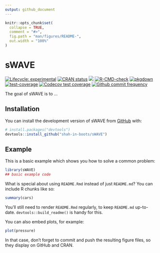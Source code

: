 ```yaml
---
output: github_document
---
```


<!-- README.md is generated from README.Rmd. Please edit that file -->

```r
knitr::opts_chunk$set(
  collapse = TRUE,
  comment = "#>",
  fig.path = "man/figures/README-",
  out.width = "100%"
)
```

# sWAVE

<!-- badges: start -->
[![Lifecycle: experimental](https://img.shields.io/badge/lifecycle-experimental-orange.svg)](https://lifecycle.r-lib.org/articles/stages.html#experimental)
[![CRAN status](https://www.r-pkg.org/badges/version/sWAVE)](https://CRAN.R-project.org/package=sWAVE)
[![](http://cranlogs.r-pkg.org/badges/grand-total/sWAVE?color=blue)](https://cran.r-project.org/package=sWAVE)
[![R-CMD-check](https://github.com/shah-in-boots/sWAVE/actions/workflows/R-CMD-check.yaml/badge.svg)](https://github.com/shah-in-boots/sWAVE/actions/workflows/R-CMD-check.yaml)
[![pkgdown](https://github.com/shah-in-boots/sWAVE/actions/workflows/pkgdown.yaml/badge.svg)](https://github.com/shah-in-boots/sWAVE/actions/workflows/pkgdown.yaml)
[![test-coverage](https://github.com/shah-in-boots/sWAVE/actions/workflows/test-coverage.yaml/badge.svg)](https://github.com/shah-in-boots/sWAVE/actions/workflows/test-coverage.yaml)
[![Codecov test coverage](https://codecov.io/gh/shah-in-boots/sWAVE/branch/main/graph/badge.svg)](https://app.codecov.io/gh/shah-in-boots/sWAVE?branch=main)
[![Github commit frequency](https://img.shields.io/github/commit-activity/w/shah-in-boots/sWAVE)](https://github.com/shah-in-boots/sWAVE/graphs/commit-activity) 
<!-- badges: end -->

The goal of sWAVE is to ...

## Installation

You can install the development version of sWAVE from [GitHub](https://github.com/) with:

```r
# install.packages("devtools")
devtools::install_github("shah-in-boots/sWAVE")
```

## Example

This is a basic example which shows you how to solve a common problem:

```r
library(sWAVE)
## basic example code
```

What is special about using `README.Rmd` instead of just `README.md`? You can include R chunks like so:

```r
summary(cars)
```

You'll still need to render `README.Rmd` regularly, to keep `README.md` up-to-date. `devtools::build_readme()` is handy for this.

You can also embed plots, for example:

```r
plot(pressure)
```

In that case, don't forget to commit and push the resulting figure files, so they display on GitHub and CRAN.
